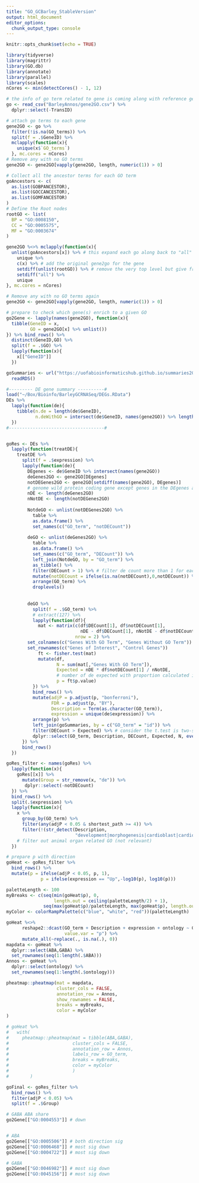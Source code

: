 ```yaml
---
title: "GO_GCBarley_StableVersion"
output: html_document
editor_options: 
  chunk_output_type: console
---
```


```r
knitr::opts_chunk$set(echo = TRUE)
```

```r
library(tidyverse)
library(magrittr)
library(GO.db)
library(annotate)
library(parallel)
library(scales)
nCores <- min(detectCores() - 1, 12)
```

```r
# the info of go term related to gene is coming along with reference genome and genome annotation of Morex v2 (2019)
go <- read_csv("BarleyAnnos/gene2GO.csv") %>% 
  dplyr::select(-TransID)

# attach go terms to each gene
gene2GO <- go %>%
  filter(!is.na(GO_terms)) %>%
  split(f = .$GeneID) %>%
  mclapply(function(x){
    unique(x$`GO_terms`)
  }, mc.cores = nCores)
# Remove any with no GO terms
gene2GO <- gene2GO[vapply(gene2GO, length, numeric(1)) > 0]
```

```r
# Collect all the ancestor terms for each GO term
goAncestors <- c(
  as.list(GOBPANCESTOR),
  as.list(GOCCANCESTOR),
  as.list(GOMFANCESTOR)
)
# Define the Root nodes
rootGO <- list(
  BP = "GO:0008150",
  CC = "GO:0005575",
  MF = "GO:0003674"
)

gene2GO %<>% mclapply(function(x){
  unlist(goAncestors[x]) %>% # this expand each go along back to "all" node, but start with 1 step upper level
    unique %>%
    c(x) %>% # add the original gene2go for the gene
    setdiff(unlist(rootGO)) %>% # remove the very top level but give free level yo choose with additional info in goSummaries
    setdiff("all") %>% 
    unique
}, mc.cores = nCores)

# Remove any with no GO terms again
gene2GO <- gene2GO[vapply(gene2GO, length, numeric(1)) > 0]

# prepare to check which gene(s) enrich to a given GO
go2Gene <- lapply(names(gene2GO), function(x){
  tibble(GeneID = x,
         GO = gene2GO[x] %>% unlist())
}) %>% bind_rows() %>% 
  distinct(GeneID,GO) %>%
  split(f = .$GO) %>%
  lapply(function(x){
    x[["GeneID"]]
  }) 

goSummaries <- url("https://uofabioinformaticshub.github.io/summaries2GO/data/goSummaries.RDS") %>%
  readRDS()
```

```r
#--------- DE gene summary ----------#
load("~/Box/Bioinfo/BarleyGCRNASeq/DEGs.RData")
DEs %>% 
  lapply(function(de){
    tibble(n.de = length(de$GeneID),
           n.deWithGO = intersect(de$GeneID, names(gene2GO)) %>% length())
  })
#------------------------------------#


goRes <- DEs %>% 
  lapply(function(treatDE){
    treatDE %>% 
      split(f = .$expression) %>% 
      lapply(function(de){
        DEgenes <- de$GeneID %>% intersect(names(gene2GO))
        deGenes2GO <- gene2GO[DEgenes]
        notDEGenes2GO <- gene2GO[setdiff(names(gene2GO), DEgenes)] 
        # genome wild protein coding gene except genes in the DEgenes as background
        nDE <- length(deGenes2GO)
        nNotDE <- length(notDEGenes2GO)
        
        NotdeGO <- unlist(notDEGenes2GO) %>% 
          table %>%
          as.data.frame() %>%
          set_names(c("GO_term", "notDECount")) 
        
        deGO <- unlist(deGenes2GO) %>% 
          table %>%
          as.data.frame() %>%
          set_names(c("GO_term", "DECount")) %>%
          left_join(NotdeGO, by = "GO_term") %>%
          as_tibble() %>%
          filter(DECount > 1) %>% # filter de count more than 1 for each go terms
          mutate(notDECount = ifelse(is.na(notDECount),0,notDECount)) %>% # avoid NA as a given GO associated gene all in DE 
          arrange(GO_term) %>%
          droplevels() 
          
        
        deGO %>%
          split(f = .$GO_term) %>%
          # extract(127) %>%
          lapply(function(df){
            mat <- matrix(c(df$DECount[1], df$notDECount[1],
                            nDE - df$DECount[1], nNotDE - df$notDECount[1]),
                          nrow = 2) %>% 
        set_colnames(c("Genes With GO Term", "Genes Without GO Term")) %>% 
        set_rownames(c("Genes of Interest", "Control Genes"))
            ft <- fisher.test(mat)
            mutate(df, 
                   N = sum(mat[,"Genes With GO Term"]),
                   Expected = nDE * df$notDECount[1] / nNotDE,
                   # number of de expected with proportion calculated in control set
                   p = ft$p.value)
          }) %>%
          bind_rows() %>%
          mutate(adjP = p.adjust(p, "bonferroni"),
                 FDR = p.adjust(p, "BY"),
                 Description = Term(as.character(GO_term)),
                 expression = unique(de$expression)) %>%
          arrange(p) %>%
          left_join(goSummaries, by = c("GO_term" = "id")) %>%
          filter(DECount > Expected) %>% # consider the t.test is two-sided
          dplyr::select(GO_term, Description, DECount, Expected, N, everything())
      }) %>% 
      bind_rows()
  })
```

```r
goRes_filter <- names(goRes) %>% 
  lapply(function(x){
    goRes[[x]] %>% 
      mutate(Group = str_remove(x, "de")) %>% 
       dplyr::select(-notDECount)
  }) %>% 
  bind_rows() %>% 
  split(.$expression) %>% 
  lapply(function(x){
    x %>% 
      group_by(GO_term) %>% 
      filter(any(adjP < 0.05 & shortest_path >= 4)) %>% 
      filter(!(str_detect(Description,
                          "development|morphogenesis|cardioblast|cardiocyte|muscle|heart|animal|determination| cell |synapse")))
    # filter out animal organ related GO (not relevant)
  }) 
```


```r
# prepare p with direction
goHeat <- goRes_filter %>%
  bind_rows() %>% 
  mutate(p = ifelse(adjP < 0.05, p, 1),
             p = ifelse(expression == "Up",-log10(p), log10(p))) 

paletteLength <- 100
myBreaks <- c(seq(min(goHeat$p), 0, 
                  length.out = ceiling(paletteLength/2) + 1), 
              seq(max(goHeat$p)/paletteLength, max(goHeat$p), length.out=floor(paletteLength/2)))
myColor <- colorRampPalette(c("blue", "white", "red"))(paletteLength)

goHeat %<>% 
      reshape2::dcast(GO_term + Description + expression + ontology ~ Group,
                      value.var = "p") %>%
      mutate_all(~replace(., is.na(.), 0)) 
mapdata <- goHeat %>% 
  dplyr::select(ABA,GABA) %>% 
  set_rownames(seq(1:length(.$ABA)))
Annos <- goHeat %>% 
  dplyr::select(ontology) %>% 
  set_rownames(seq(1:length(.$ontology)))

pheatmap::pheatmap(mat = mapdata,
                   cluster_cols = FALSE,
                   annotation_row = Annos,
                   show_rownames = FALSE,
                   breaks = myBreaks,
                   color = myColor
)  

# goHeat %>% 
#   with(
#     pheatmap::pheatmap(mat = tibble(ABA,GABA),
#                        cluster_cols = FALSE,
#                        annotation_row = Annos, 
#                        labels_row = GO_term,
#                        breaks = myBreaks,
#                        color = myColor
#                        )
#        )
```

```r
goFinal <- goRes_filter %>% 
  bind_rows() %>% 
  filter(adjP < 0.05) %>% 
  split(f = .$Group)

# GABA ABA share
go2Gene[["GO:0004553"]] # down


# ABA
go2Gene[["GO:0005506"]] # both direction sig
go2Gene[["GO:0006468"]] # most sig down
go2Gene[["GO:0004722"]] # most sig down

# GABA
go2Gene[["GO:0046982"]] # most sig down
go2Gene[["GO:0045156"]] # most sig down
```

